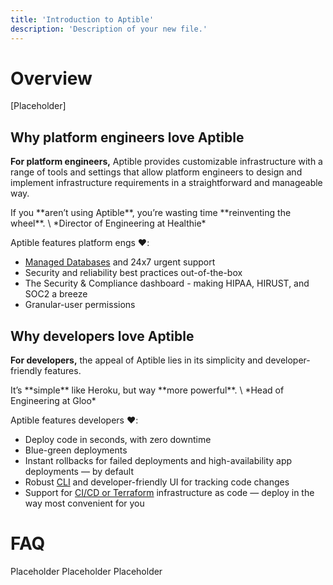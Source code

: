 ```yaml
---
title: 'Introduction to Aptible'
description: 'Description of your new file.'
---
```

# Overview
[Placeholder]

## Why platform engineers love Aptible
**For platform engineers,** Aptible provides customizable infrastructure with a range of tools and settings that allow platform engineers to design and implement infrastructure requirements in a straightforward and manageable way.

<Card title="" icon="quote-left" iconType="duotone" href="https://www.aptible.com/customers/healthie">
If you **aren’t using Aptible**, you’re wasting time **reinventing the wheel**.
\
*Director of Engineering at Healthie*
</Card>

Aptible features platform engs ❤️:

- [Managed Databases]() and 24x7 urgent support
- Security and reliability best practices out-of-the-box
- The Security & Compliance dashboard - making HIPAA, HIRUST, and SOC2 a breeze
- Granular-user permissions


## Why developers love Aptible
**For developers,** the appeal of Aptible lies in its simplicity and developer-friendly features. 

<Card title="" icon="quote-left" iconType="duotone" href="https://www.aptible.com/customers/gloo">
 It’s **simple** like Heroku, but way **more powerful**. 
 \
 *Head of Engineering at Gloo*
</Card>

Aptible features developers ❤️:

- Deploy code in seconds, with zero downtime
- Blue-green deployments
- Instant rollbacks for failed deployments and high-availability app deployments — by default
- Robust [CLI]() and developer-friendly UI for tracking code changes
- Support for [CI/CD or Terraform]() infrastructure as code — deploy in the way most convenient for you


# FAQ

<AccordionGroup>
  <Accordion title="What's the difference between hosting in Aptible versus my own account?">
  Placeholder
  </Accordion>
  <Accordion title="What is the underlying infrastructure for resources deployed in Aptible's cloud?">
  Placeholder
  </Accordion>
  <Accordion title="Does Aptible offer free trials?">
  Placeholder
  </Accordion>
  
</AccordionGroup>
